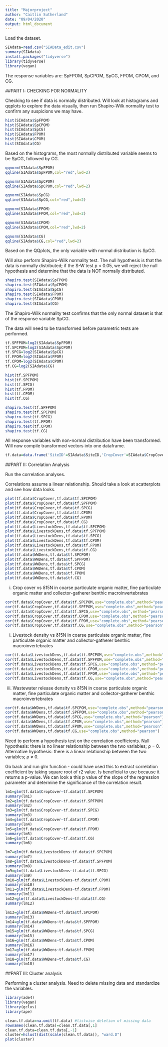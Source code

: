 ```yaml
---
title: "Majorproject"
author: "Caitlin Sutherland"
date: "09/04/2020"
output: html_document
---
```


Load the dataset. 

```r
SIAdata=read.csv("SIAData_edit.csv")
summary(SIAdata)
install.packages("tidyverse")
library(tidyverse)
library(vegan)
```

The response variables are: SpFPOM, SpCPOM, SpCG, FPOM, CPOM, and CG. 

##PART I: CHECKING FOR NORMALITY

Checking to see if data is normally distributed. Will look at histograms and qqplots to explore the data visually, then run Shapiro-Wilk normality test to confirm any suspicions we may have. 

```r
hist(SIAdata$SpFPOM)
hist(SIAdata$SpCPOM)
hist(SIAdata$SpCG)
hist(SIAdata$FPOM)
hist(SIAdata$CPOM)
hist(SIAdata$CG)
```

Based on the histograms, the most normally distributed variable seems to be SpCG, followed by CG. 

```r
qqnorm(SIAdata$SpFPOM)
qqline(SIAdata$SpFPOM,col="red",lwd=2)

qqnorm(SIAdata$SpCPOM)
qqline(SIAdata$SpCPOM,col="red",lwd=2)

qqnorm(SIAdata$SpCG)
qqline(SIAdata$SpCG,col="red",lwd=2)

qqnorm(SIAdata$FPOM)
qqline(SIAdata$FPOM,col="red",lwd=2)

qqnorm(SIAdata$CPOM)
qqline(SIAdata$CPOM,col="red",lwd=2)

qqnorm(SIAdata$CG)
qqline(SIAdata$CG,col="red",lwd=2)
```

Based on the QQplots, the only variable with normal distribution is SpCG. 

Will also perform Shapiro-Wilk normality test. The null hypothesis is that the data is normally distributed; if the S-W test p < 0.05, we will reject the null hypothesis and determine that the data is NOT normally distributed. 

```r
shapiro.test(SIAdata$SpFPOM)
shapiro.test(SIAdata$SpCPOM)
shapiro.test(SIAdata$SpCG)
shapiro.test(SIAdata$FPOM)
shapiro.test(SIAdata$CPOM)
shapiro.test(SIAdata$CG)
```

The Shapiro-Wilk normality test confirms that the only normal dataset is that of the response variable SpCG.  

The data will need to be transformed before parametric tests are performed. 

```r
tf.SPFPOM=log2(SIAdata$SpFPOM)
tf.SPCPOM=log2(SIAdata$SpCPOM)
tf.SPCG=log2(SIAdata$SpCG)
tf.FPOM=log2(SIAdata$FPOM)
tf.CPOM=log2(SIAdata$CPOM)
tf.CG=log2(SIAdata$CG)

hist(tf.SPFPOM)
hist(tf.SPCPOM)
hist(tf.SPCG)
hist(tf.FPOM)
hist(tf.CPOM)
hist(tf.CG)

shapiro.test(tf.SPFPOM)
shapiro.test(tf.SPCPOM)
shapiro.test(tf.SPCG)
shapiro.test(tf.FPOM)
shapiro.test(tf.CPOM)
shapiro.test(tf.CG)
```


All response variables with non-normal distribution have been transformed. Will now compile transformed vectors into one dataframe. 

```r
tf.data=data.frame('SiteID'=SIAdata$SiteID,'CropCover'=SIAdata$CropCover,'LivestockDens'=SIAdata$LivestockDens,'WWDens'=SIAdata$WWDens,tf.SPCPOM,tf.SPFPOM,tf.SPCG,tf.FPOM,tf.CPOM,tf.CG)

```

##PART II: Correlation Analysis 

Run the correlation analyses. 

Correlations assume a linear relationship. Should take a look at scatterplots and see how data looks. 

```r
plot(tf.data$CropCover,tf.data$tf.SPCPOM)
plot(tf.data$CropCover,tf.data$tf.SPFPOM)
plot(tf.data$CropCover,tf.data$tf.SPCG)
plot(tf.data$CropCover,tf.data$tf.CPOM)
plot(tf.data$CropCover,tf.data$tf.FPOM)
plot(tf.data$CropCover,tf.data$tf.CG)
plot(tf.data$LivestockDens,tf.data$tf.SPCPOM)
plot(tf.data$LivestockDens,tf.data$tf.SPFPOM)
plot(tf.data$LivestockDens,tf.data$tf.SPCG)
plot(tf.data$LivestockDens,tf.data$tf.CPOM)
plot(tf.data$LivestockDens,tf.data$tf.FPOM)
plot(tf.data$LivestockDens,tf.data$tf.CG)
plot(tf.data$WWDens,tf.data$tf.SPCPOM)
plot(tf.data$WWDens,tf.data$tf.SPFPOM)
plot(tf.data$WWDens,tf.data$tf.SPCG)
plot(tf.data$WWDens,tf.data$tf.CPOM)
plot(tf.data$WWDens,tf.data$tf.FPOM)
plot(tf.data$WWDens,tf.data$tf.CG)
```

i) Crop cover vs δ15N in coarse particulate organic matter, fine particulate organic matter and collector-gatherer benthic macroinvertebrates

```r
cor(tf.data$CropCover,tf.data$tf.SPCPOM,use="complete.obs",method="pearson")
cor(tf.data$CropCover,tf.data$tf.SPFPOM,use="complete.obs",method="pearson")
cor(tf.data$CropCover,tf.data$tf.SPCG,use="complete.obs",method="pearson")
cor(tf.data$CropCover,tf.data$tf.CPOM,use="complete.obs",method="pearson")
cor(tf.data$CropCover,tf.data$tf.FPOM,use="complete.obs",method="pearson")
cor(tf.data$CropCover,tf.data$tf.CG,use="complete.obs",method="pearson")

```

i) Livestock density vs δ15N in coarse particulate organic matter, fine particulate organic matter and collector-gatherer benthic macroinvertebrates

```r
cor(tf.data$LivestockDens,tf.data$tf.SPCPOM,use="complete.obs",method="pearson")
cor(tf.data$LivestockDens,tf.data$tf.SPFPOM,use="complete.obs",method="pearson")
cor(tf.data$LivestockDens,tf.data$tf.SPCG,use="complete.obs",method="pearson")
cor(tf.data$LivestockDens,tf.data$tf.CPOM,use="complete.obs",method="pearson")
cor(tf.data$LivestockDens,tf.data$tf.FPOM,use="complete.obs",method="pearson")
cor(tf.data$LivestockDens,tf.data$tf.CG,use="complete.obs",method="pearson")
```

iii) Wastewater release density vs δ15N in coarse particulate organic matter, fine particulate organic matter and collector-gatherer benthic macroinvertebrates

```r
cor(tf.data$WWDens,tf.data$tf.SPCPOM,use="complete.obs",method="pearson")
cor(tf.data$WWDens,tf.data$tf.SPFPOM,use="complete.obs",method="pearson")
cor(tf.data$WWDens,tf.data$tf.SPCG,use="complete.obs",method="pearson")
cor(tf.data$WWDens,tf.data$tf.CPOM,use="complete.obs",method="pearson")
cor(tf.data$WWDens,tf.data$tf.FPOM,use="complete.obs",method="pearson")
cor(tf.data$WWDens,tf.data$tf.CG,use="complete.obs",method="pearson")
```

Need to perform a hypothesis test on the correlation coefficients.
Null hypothesis: there is no linear relationship between the two variables; ρ = 0.
Alternative hypothesis: there is a linear relationship between the two variables; ρ ≠ 0.

Go back and run glm function - could have used this to extract correlation coefficient by taking square root of r2 value. Is beneficial to use because it returns a p-value. We can look a this p value of the slope of the regression parameter and determine the significance of the correlation result. 

```r
lm1=glm(tf.data$CropCover~tf.data$tf.SPCPOM)
summary(lm1)
lm2=glm(tf.data$CropCover~tf.data$tf.SPFPOM)
summary(lm2)
lm3=glm(tf.data$CropCover~tf.data$tf.SPCG)
summary(lm3)
lm4=glm(tf.data$CropCover~tf.data$tf.CPOM)
summary(lm4)
lm5=glm(tf.data$CropCover~tf.data$tf.FPOM)
summary(lm5)
lm6=glm(tf.data$CropCover~tf.data$tf.CG)
summary(lm6)
```

```r
lm7=glm(tf.data$LivestockDens~tf.data$tf.SPCPOM)
summary(lm7)
lm8=glm(tf.data$LivestockDens~tf.data$tf.SPFPOM)
summary(lm8)
lm9=glm(tf.data$LivestockDens~tf.data$tf.SPCG)
summary(lm9)
lm10=glm(tf.data$LivestockDens~tf.data$tf.CPOM)
summary(lm10)
lm11=glm(tf.data$LivestockDens~tf.data$tf.FPOM)
summary(lm11)
lm12=glm(tf.data$LivestockDens~tf.data$tf.CG)
summary(lm12)
```

```r
lm13=glm(tf.data$WWDens~tf.data$tf.SPCPOM)
summary(lm13)
lm14=glm(tf.data$WWDens~tf.data$tf.SPFPOM)
summary(lm14)
lm15=glm(tf.data$WWDens~tf.data$tf.SPCG)
summary(lm15)
lm16=glm(tf.data$WWDens~tf.data$tf.CPOM)
summary(lm16)
lm17=glm(tf.data$WWDens~tf.data$tf.FPOM)
summary(lm17)
lm18=glm(tf.data$WWDens~tf.data$tf.CG)
summary(lm18)
```

##PART III: Cluster analysis

Performing a cluster analysis. Need to delete missing data and standardize the variables. 

```r
library(ade4)
library(vegan)
library(gclus)
library(ape)

clean.tf.data=na.omit(tf.data) #listwise deletion of missing data
rownames(clean.tf.data)=clean.tf.data[,1]
clean.tf.data=clean.tf.data[,-1]
cluster=hclust(dist(scale(clean.tf.data)), "ward.D")
plot(cluster)
```
